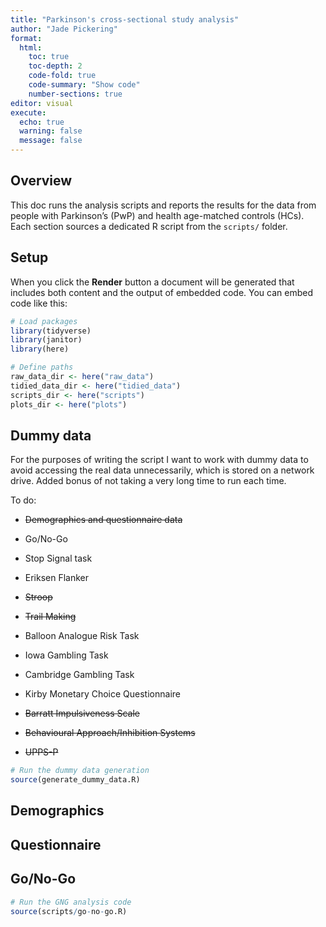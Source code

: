 ```yaml
---
title: "Parkinson's cross-sectional study analysis"
author: "Jade Pickering"
format:
  html:
    toc: true
    toc-depth: 2
    code-fold: true
    code-summary: "Show code"
    number-sections: true
editor: visual
execute:
  echo: true
  warning: false
  message: false
---
```


## Overview

This doc runs the analysis scripts and reports the results for the data from people with Parkinson’s (PwP) and health age-matched controls (HCs).\
Each section sources a dedicated R script from the `scripts/` folder.

## Setup

When you click the **Render** button a document will be generated that includes both content and the output of embedded code. You can embed code like this:

```r
# Load packages
library(tidyverse)
library(janitor)
library(here)

# Define paths
raw_data_dir <- here("raw_data")
tidied_data_dir <- here("tidied_data")
scripts_dir <- here("scripts")
plots_dir <- here("plots")
```

## Dummy data

For the purposes of writing the script I want to work with dummy data to avoid accessing the real data unnecessarily, which is stored on a network drive. Added bonus of not taking a very long time to run each time.

To do:

-   ~~Demographics and questionnaire data~~

-   Go/No-Go

-   Stop Signal task

-   Eriksen Flanker

-   ~~Stroop~~

-   ~~Trail Making~~

-   Balloon Analogue Risk Task

-   Iowa Gambling Task

-   Cambridge Gambling Task

-   Kirby Monetary Choice Questionnaire

-   ~~Barratt Impulsiveness Scale~~

-   ~~Behavioural Approach/Inhibition Systems~~

-   ~~UPPS-P~~

```r
# Run the dummy data generation
source(generate_dummy_data.R)

```

## Demographics

## Questionnaire

## Go/No-Go

```r
# Run the GNG analysis code
source(scripts/go-no-go.R)
```
